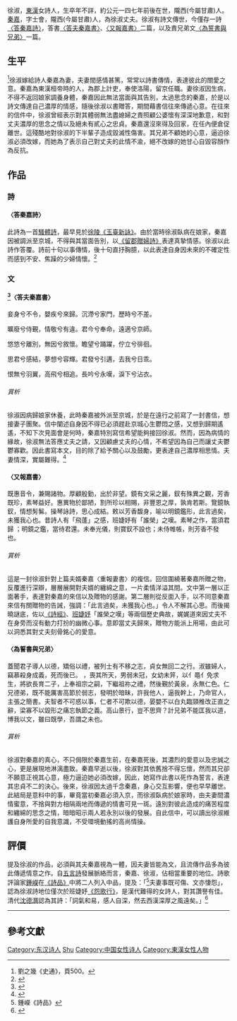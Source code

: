 {{Refimprove|time=2018-08-21T04:44:51+00:00}} 
{{Bare URLs}}




{{Infobox Person
| name   =  徐淑 
| image     =
| image_size = 
| caption  = 
| birth_date  = 
| 出生地 =  隴西(今屬甘肅)
| occupation = 詩人
| office = 
| term_start = 
| term_end = 
| spouse =  秦嘉
| works =  〈答秦嘉詩〉、〈答夫秦嘉書〉、〈又報嘉書〉、〈為誓書與兄弟〉
}}


徐淑，[[东汉|東漢]]女詩人，生卒年不詳，約公元一四七年前後在世，隴西(今屬甘肅)人。[[秦嘉_(詩人)|秦嘉]]，字士會，隴西(今屬甘肅)人，為徐淑丈夫。徐淑有詩文傳世，今僅存一詩[[〈答秦嘉詩〉|〈答秦嘉詩〉]]，答書[[〈答夫秦嘉書〉|〈答夫秦嘉書〉]]、[[〈又報嘉書〉|〈又報嘉書〉]]二篇，以及責兄弟文[[〈為誓書與兄弟〉|〈為誓書與兄弟〉]]一篇。

==生平==
<ref>劉之幾《史通》，頁500。</ref>徐淑嫁給詩人秦嘉為妻，夫妻間感情甚篤，常常以詩書傳情，表達彼此的關愛之意。秦嘉為東漢桓帝時的人，為郡上計吏，奉使洛陽，留京任職。妻徐淑因生病，不得不返回娘家調養身體，秦嘉因此無法當面與其告別，太過思念的秦嘉，於是以詩文傳達自己濃厚的情感，隨後徐淑以書贈答，期間藉書信往來傳遞心意。在往來的信件中，徐淑曾經表示對其體弱無法盡媳婦之責照顧公婆懷有深深地歉意，和對丈夫濃厚的思念之情以及絕未有貳心之忠貞。秦嘉還沒來得及回家，在任內便倉促離世。這殘酷地對徐淑的下半輩子造成毀滅性傷害。其兄弟不顧她的心意，逼迫徐淑必須改嫁，而她為了表示自己對丈夫的此情不渝，絕不改嫁的她甘心自毀容顏作為反抗。

== 作品 ==

=== 詩 ===

==== 〈答秦嘉詩〉 ====
此詩為一首[[騷體詩|騷體詩]]，最早見於[[徐陵|徐陵]][[玉臺新詠|《玉臺新詠》]]。由於當時徐淑臥病在娘家，秦嘉因被調派至京城，不得與其當面告別，以[[《留郡贈婦詩》|《留郡贈婦詩》]]表達真摯情感。徐淑以此詩作答覆。詩前十句以事傳情，後十句直抒胸臆，以此表達自身因未來的不確定性而感到不安、焦躁的少婦情懷。<ref>{{Cite web|title=答秦嘉詩_原文、翻譯及賞析_徐淑詩詞_讀古詩詞網|url=http://fanti.dugushici.com/ancient_proses/72126|accessdate=2020-12-09|work=fanti.dugushici.com|archive-date=2018-01-07|archive-url=https://web.archive.org/web/20180107051436/http://fanti.dugushici.com/ancient_proses/72126}}</ref>

=== 文 ===

==== <ref>{{Cite web|title=藝文類聚 : 卷三十二 : 人部十六 : 閨情 - 中國哲學書電子化計劃|url=https://ctext.org/text.pl?node=543270&if=gb&filter=642976|accessdate=2020-12-09|work=ctext.org|language=zh-TW}}</ref>〈答夫秦嘉書〉 ====
妾身兮不令，嬰疾兮來歸。沉滯兮家門，歷時兮不差。

曠廢兮侍覲，情敬兮有違。君今兮奉命，遠適兮京師。

悠悠兮離別，無因兮敘懷。瞻望兮踊躍，佇立兮徘徊。

思君兮感結，夢想兮容輝。君發兮引邁，去我兮日乖。

恨無兮羽翼，高飛兮相追。長吟兮永嘆，淚下兮沾衣。

====== 賞析 ======
徐淑因病歸娘家休養，此時秦嘉被外派至京城，於是在遠行之前寫了一封書信，想接妻子團聚。信中闡述自身因不得已必須趕赴京城心生鬱悶之感，又想到歸期遙遙，不知下次見面會是何時，秦嘉特別寫信希望能夠接回徐淑。然而，因為病情的緣故，徐淑無法答應丈夫之請，又因顧慮丈夫的心情，不希望因為自己而讓丈夫鬱鬱寡歡。因此書寫本文，目的除了給予關心以及鼓勵，更表達自己濃厚相思情。夫妻情深，實屬難得。<ref>{{Cite web|title=書信往返裡的鶼鰈情深----徐淑：答夫秦嘉書(全文翻譯) @ 【忘路之遠近】樵客老師的國文教學分享網頁 :: 痞客邦 ::|url=http://rueylin0119.pixnet.net/blog/post/311109674|accessdate=2020-12-09|last=rueylin (rueylin0119)|work=【忘路之遠近】樵客老師的國文教學分享網頁|language=zh-TW}}</ref>

==== 〈又報嘉書〉 ====
既惠音令，兼賜諸物。厚顧殷勤，出於非望。鏡有文采之麗，釵有殊異之觀，芳香既珍，素琴益好。惠異物於鄙陋，割所珍以相賜，非豐恩之厚，孰肯若斯。覽鏡執釵，情想髣髴。操琴詠詩，思心成結。敕以芳香馥身，喻以明鏡鑑形，此言過矣，未獲我心也。昔詩人有「飛蓬」之感，班婕妤有「誰榮」之嘆。素琴之作，當須君歸 ；明鏡之鑑，當待君還。未奉光儀，則寶釵不設也；未侍帷帳，則芳香不發也。

====== 賞析 ======
這是一封徐淑針對上篇夫婿秦嘉〈重報妻書〉的複信。回信圍繞著秦嘉所贈之物，反覆進行深辯，層層展開對夫婿的纏綿之意，一片柔情洋溢其間。文中第一層以正面著手，表達對秦嘉的來信以及贈物的感謝。第二層則從反面入手，以不同意秦嘉來信有關贈物的告誡，強調：「此言過矣，未獲我心也。」令人不解其心思。而後揭曉謎底，佐以[[诗经|《詩經》]]、[[班婕妤|班婕妤]]「誰榮之嘆」等兩個歷史典故，娓娓道來因丈夫不在身旁而沒有動力打扮的幽微心事。意即當丈夫歸來，贈物方能派上用場，由此可以洞悉其對丈夫刻骨銘心的愛意。

==== 〈為誓書與兄弟〉 ====
蓋聞君子導人以德，矯俗以禮，被列士有不移之志，貞女無回二之行。淑雖婦人，竊慕殺身成義，死而後已。 ，喪其所天，男弱未冠，女幼未笄，以亻黽亻免求生，將欲長育二子，上奉祖宗之嗣，下繼祖祢之禮，然後覲於黃泉，永無仁色。仁兄德弟，既不能厲害高節於弱志，發明於暗昧，許我他人，逼我幹上，乃命官人，主張之簡書。夫智者不可惑以事，仁者不可欺以德，晏嬰不以白丸臨頸椎改正直之辭，梁寡不以毀形之痛忘執節之義。高山景行，豈不思齊？計兄弟不能匡我以道，博我以文，雖曰既學，吾謂之未也。

====== 賞析 ======
徐淑對秦嘉的真心，不只侷限於秦嘉生前，在秦嘉死後，其濃烈的愛意以及忠誠之心，更是展現地淋漓盡致。秦嘉早逝以後，徐淑對其依舊捨不得忘懷，然而其兄卻不願意正視其心意，極力逼迫她必須改嫁，因此，她寫作此書以死作為誓言，表達其忠貞不二的決心。後來，徐淑因太過千念秦嘉，身心交互影響，便也早早離世。此結局是意料中的事，畢竟當初秦嘉必須入京，而徐淑臥病於娘家時，由夫妻間濃情蜜意，不捨與對方相隔兩地而傳遞的情書可見一斑。遠別對彼此造成的痛苦程度和纏綿的思念之情，暗暗昭示兩人若永別以後的發展。自此信中，可以讀出徐淑維護自身所愛的自我意識，不受環境動搖的高尚情操。

==評價==
提及徐淑的作品，必須與其夫秦嘉視為一體，因夫妻皆能為文，且流傳作品多為彼此傳遞情意之作。自[[五言古詩|五言詩]]發展脈絡而言，秦嘉、徐淑，佔相當重要的地位。詩歌評論家[[鍾嶸|鍾嶸]]在[[詩品|《詩品》]]中將二人列入中品，提及：「<ref>鍾嶸《詩品》</ref>夫妻事既可傷、文亦悽怨」，認為徐淑詩地位僅次於班婕妤[[《怨歌行》|《怨歌行》]]，是漢代難得的女詩人，對其讚譽有佳。清代[[沈德潜|沈德潛]]認為其詩：「詞氣和易，感人自深，然去西漢深厚之風遠矣。」<ref>{{Cite web|title=徐淑簡介_的詩_生平_介紹_詩詞_中華古詩文古書籍網|url=https://www.arteducation.com.tw/authorv_70d973ef040f.html|accessdate=2020-12-09|work=www.arteducation.com.tw}}</ref>
----

==參考文獻==
<div class="references-small"><references />
</div>
{{Wikisource author}}
{{DEFAULTSORT:Xu shu}}
[[Category:东汉诗人|Category:东汉诗人]]
[[Category:徐姓|Shu]]
[[Category:中国女性诗人|Category:中国女性诗人]]
[[Category:東漢女性人物|Category:東漢女性人物]]